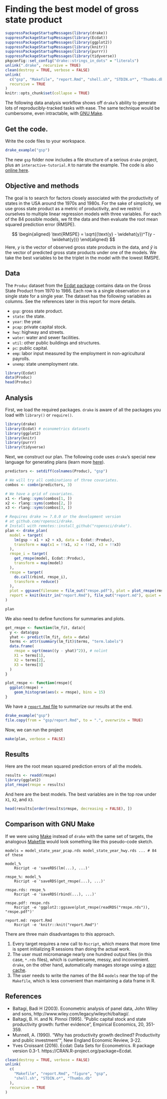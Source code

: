 # Finding the best model of gross state product {#gsp}

```r
suppressPackageStartupMessages(library(drake))
suppressPackageStartupMessages(library(Ecdat))
suppressPackageStartupMessages(library(ggplot2))
suppressPackageStartupMessages(library(knitr))
suppressPackageStartupMessages(library(purrr))
suppressPackageStartupMessages(library(tidyverse))
pkgconfig::set_config("drake::strings_in_dots" = "literals")
unlink(".drake", recursive = TRUE)
clean(destroy = TRUE, verbose = FALSE)
unlink(
  c("gsp", "Makefile", "report.Rmd", "shell.sh", "STDIN.o*", "Thumbs.db"),
  recursive = TRUE
)
knitr::opts_chunk$set(collapse = TRUE)
```

The following data analysis workflow shows off `drake`'s ability to generate lots of reproducibly-tracked tasks with ease. The same technique would be cumbersome, even intractable, with [GNU Make](https://www.gnu.org/software/make/).

## Get the code.

Write the code files to your workspace.

```r
drake_example("gsp")
```

The new `gsp` folder now includes a file structure of a serious `drake` project, plus an `interactive-tutorial.R` to narrate the example. The code is also [online here](https://github.com/wlandau/drake-examples/tree/master/gsp).

## Objective and methods

The goal is to search for factors closely associated with the productivity of states in the USA around the 1970s and 1980s. For the sake of simplicity, we use gross state product as a metric of productivity, and we restrict ourselves to multiple linear regression models with three variables. For each of the 84 possible models, we fit the data and then evaluate the root mean squared prediction error (RMSPE).

$$
\begin{aligned}
\text{RMSPE} = \sqrt{(\text{y} - \widehat{y})^T(y - \widehat{y})}
\end{aligned}
$$
Here, $y$ is the vector of observed gross state products in the data, and $\widehat{y}$ is the vector of predicted gross state products under one of the models. We take the best variables to be the triplet in the model with the lowest RMSPE.

## Data

The `Produc` dataset from the [Ecdat package](https://cran.r-project.org/package=Ecdat) contains data on the Gross State Product from 1970 to 1986. Each row is a single observation on a single state for a single year. The dataset has the following variables as columns. See the references later in this report for more details.

- `gsp`: gross state product.
- `state`: the state.
- `year`: the year.
- `pcap`: private capital stock.
- `hwy`: highway and streets.
- `water`: water and sewer facilities.
- `util`: other public buildings and structures.
- `pc`: public capital.
- `emp`: labor input measured by the employment in non-agricultural payrolls.
- `unemp`: state unemployment rate.

```r
library(Ecdat)
data(Produc)
head(Produc)
```

## Analysis

First, we load the required packages. `drake` is aware of all the packages you load with `library()` or `require()`.

```r
library(drake)
library(Ecdat) # econometrics datasets
library(ggplot2)
library(knitr)
library(purrr)
library(tidyverse)
```

Next, we construct our plan. The following code uses `drake`'s special new language for generating plans (learn more [here](#plans)).

```r
predictors <- setdiff(colnames(Produc), "gsp")

# We will try all combinations of three covariates.
combos <- combn(predictors, 3)

# We have a grid of covariates.
x1 <- rlang::syms(combos[1, ])
x2 <- rlang::syms(combos[2, ])
x3 <- rlang::syms(combos[3, ])

# Requires drake >= 7.0.0 or the development version
# at github.com/ropensci/drake.
# Install with remotes::install_github("ropensci/drake").
plan <- drake_plan(
  model = target(
    lm(gsp ~ x1 + x2 + x3, data = Ecdat::Produc),
    transform = map(x1 = !!x1, x2 = !!x2, x3 = !!x3)
  ),
  rmspe_i = target(
    get_rmspe(model, Ecdat::Produc),
    transform = map(model)
  ),
  rmspe = target(
    do.call(rbind, rmspe_i),
    transform = reduce()
  ),
  plot = ggsave(filename = file_out("rmspe.pdf"), plot = plot_rmspe(rmspe)),
  report = knit(knitr_in("report.Rmd"), file_out("report.md"), quiet = TRUE)
)

plan
```

We also need to define functions for summaries and plots.

```r
get_rmspe <- function(lm_fit, data){
  y <- data$gsp
  yhat <- predict(lm_fit, data = data)
  terms <- attr(summary(lm_fit)$terms, "term.labels")
  data.frame(
    rmspe = sqrt(mean((y - yhat)^2)), # nolint
    X1 = terms[1],
    X2 = terms[2],
    X3 = terms[3]
  )
}

plot_rmspe <- function(rmspe){
  ggplot(rmspe) +
    geom_histogram(aes(x = rmspe), bins = 15)
}
```

We have a [`report.Rmd` file ](https://github.com/wlandau/drake-examples/blob/master/gsp/report.Rmd) to summarize our results at the end.

```r
drake_example("gsp")
file.copy(from = "gsp/report.Rmd", to = ".", overwrite = TRUE)
```

Now, we can run the project

```r
make(plan, verbose = FALSE)
```

## Results

Here are the root mean squared prediction errors of all the models.

```r
results <- readd(rmspe)
library(ggplot2)
plot_rmspe(rmspe = results)
```

And here are the best models. The best variables are in the top row under `X1`, `X2`, and `X3`.

```r
head(results[order(results$rmspe, decreasing = FALSE), ])
```

## Comparison with GNU Make

If we were using [Make](https://www.gnu.org/software/make/) instead of `drake` with the same set of targets, the analogous [Makefile](https://www.gnu.org/software/make/) would look something like this pseudo-code sketch.

<pre><code>models = model_state_year_pcap.rds model_state_year_hwy.rds ... # 84 of these

model_%
    Rscript -e 'saveRDS(lm(...), ...)'

rmspe_%: model_%
    Rscript -e 'saveRDS(get_rmspe(...), ...)'

rmspe.rds: rmspe_%
    Rscript -e 'saveRDS(rbind(...), ...)'

rmspe.pdf: rmspe.rds
    Rscript -e 'ggplot2::ggsave(plot_rmspe(readRDS("rmspe.rds")), "rmspe.pdf")'

report.md: report.Rmd
    Rscript -e 'knitr::knit("report.Rmd")'
</code></pre>

There are three main disadvantages to this approach.

1. Every target requires a new call to `Rscript`, which means that more time is spent initializing R sessions than doing the actual work.
2. The user must micromanage nearly one hundred output files (in this case, `*.rds` files), which is cumbersome, messy, and inconvenient. `drake`, on the other hand, automatically manages storage using a [storr cache](https://github.com/richfitz/storr).
3. The user needs to write the names of the 84 `models` near the top of the `Makefile`, which is less convenient than maintaining a data frame in R.

## References 

- Baltagi, Badi H (2003). Econometric analysis of panel data, John Wiley and sons, http://www.wiley.com/legacy/wileychi/baltagi/.
- Baltagi, B. H. and N. Pinnoi (1995). "Public capital stock and state productivity growth: further evidence", Empirical Economics, 20, 351-359.
- Munnell, A. (1990). "Why has productivity growth declined? Productivity and public investment"", New England Economic Review, 3-22.
- Yves Croissant (2016). Ecdat: Data Sets for Econometrics. R package version 0.3-1. https://CRAN.R-project.org/package=Ecdat.

```r
clean(destroy = TRUE, verbose = FALSE)
unlink(
  c(
    "Makefile", "report.Rmd", "figure", "gsp",
    "shell.sh", "STDIN.o*", "Thumbs.db"
  ),
  recursive = TRUE
)
```
